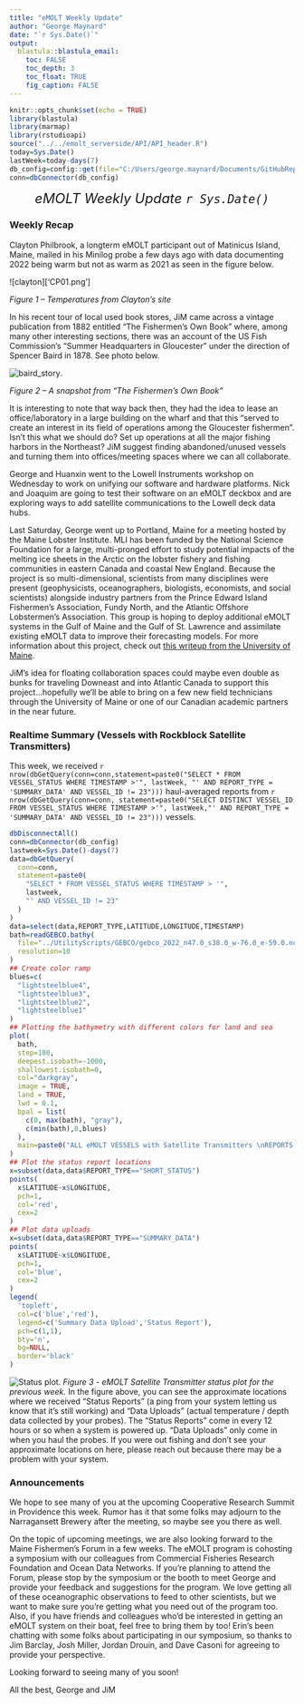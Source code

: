 ```yaml
---
title: "eMOLT Weekly Update"
author: "George Maynard"
date: "`r Sys.Date()`"  
output: 
  blastula::blastula_email:
    toc: FALSE
    toc_depth: 3
    toc_float: TRUE
    fig_caption: FALSE
---
```


```r
knitr::opts_chunk$set(echo = TRUE)
library(blastula)
library(marmap)
library(rstudioapi)
source("../../emolt_serverside/API/API_header.R")
today=Sys.Date()
lastWeek=today-days(7)
db_config=config::get(file="C:/Users/george.maynard/Documents/GitHubRepos/emolt_serverside/API/config.yml")$dev_intranet
conn=dbConnector(db_config)
```

<center> 

<font size="5"> *eMOLT Weekly Update `r Sys.Date()` * </font>

</center>

### Weekly Recap 

Clayton Philbrook, a longterm eMOLT participant out of Matinicus Island, Maine, mailed in his Minilog probe a few days ago with data documenting 2022 being warm but not as warm as 2021 as seen in the figure below.

![clayton]['CP01.png']

*Figure 1 -- Temperatures from Clayton's site*

In his recent tour of local used book stores, JiM came across a vintage publication from 1882 entitled "The Fishermen's Own Book" where, among many other interesting sections, there was an account of the US Fish Commission's "Summer Headquarters in Gloucester" under the direction of Spencer Baird in 1878. See photo below.

![baird_story]('baird_1878.jpg').

*Figure 2 -- A snapshot from "The Fishermen's Own Book"*

It is interesting to note that way back then, they had the idea to lease an office/laboratory in a large building on the wharf and that this "served to create an interest in its field of operations among the Gloucester fishermen". Isn't this what we should do? Set up operations at all the major fishing harbors in the Northeast? JiM suggest finding abandoned/unused vessels and turning them into offices/meeting spaces where we can all collaborate.

George and Huanxin went to the Lowell Instruments workshop on Wednesday to work on unifying our software and hardware platforms. Nick and Joaquim are going to test their software on an eMOLT deckbox and are exploring ways to add satellite communications to the Lowell deck data hubs. 

Last Saturday, George went up to Portland, Maine for a meeting hosted by the Maine Lobster Institute. MLI has been funded by the National Science Foundation for a large, multi-pronged effort to study potential impacts of the melting ice sheets in the Arctic on the lobster fishery and fishing communities in eastern Canada and coastal New England. Because the project is so multi-dimensional, scientists from many disciplines were present (geophysicists, oceanographers, biologists, economists, and social scientists) alongside industry partners from the Prince Edward Island Fishermen's Association, Fundy North, and the Atlantic Offshore Lobstermen's Association. This group is hoping to deploy additional eMOLT systems in the Gulf of Maine and the Gulf of St. Lawrence and assimilate existing eMOLT data to improve their forecasting models. For more information about this project, check out [this writeup from the University of Maine](https://umaine.edu/news/blog/2022/12/12/umaine-leads-3-million-study-on-how-warming-arctic-affects-american-lobster-in-new-england-atlantic-canada/). 

JiM's idea for floating collaboration spaces could maybe even double as bunks for traveling Downeast and into Atlantic Canada to support this project...hopefully we'll be able to bring on a few new field technicians through the University of Maine or one of our Canadian academic partners in the near future. 

### Realtime Summary (Vessels with Rockblock Satellite Transmitters)

This week, we received `r nrow(dbGetQuery(conn=conn,statement=paste0("SELECT * FROM VESSEL_STATUS WHERE TIMESTAMP >'", lastWeek, "' AND REPORT_TYPE = 'SUMMARY_DATA' AND VESSEL_ID != 23")))` haul-averaged reports from `r nrow(dbGetQuery(conn=conn, statement=paste0("SELECT DISTINCT VESSEL_ID FROM VESSEL_STATUS WHERE TIMESTAMP >'", lastWeek,"' AND REPORT_TYPE = 'SUMMARY_DATA' AND VESSEL_ID != 23")))` vessels. 

```r
dbDisconnectAll()
conn=dbConnector(db_config)
lastweek=Sys.Date()-days(7)
data=dbGetQuery(
  conn=conn,
  statement=paste0(
    "SELECT * FROM VESSEL_STATUS WHERE TIMESTAMP > '",
    lastweek,
    "' AND VESSEL_ID != 23"
  )
)
data=select(data,REPORT_TYPE,LATITUDE,LONGITUDE,TIMESTAMP)
bath=readGEBCO.bathy(
  file="../UtilityScripts/GEBCO/gebco_2022_n47.0_s38.0_w-76.0_e-59.0.nc",
  resolution=10
)
## Create color ramp
blues=c(
  "lightsteelblue4", 
  "lightsteelblue3",
  "lightsteelblue2", 
  "lightsteelblue1"
)
## Plotting the bathymetry with different colors for land and sea
plot(
  bath,
  step=100,
  deepest.isobath=-1000,
  shallowest.isobath=0,
  col="darkgray",
  image = TRUE, 
  land = TRUE, 
  lwd = 0.1,
  bpal = list(
    c(0, max(bath), "gray"),
    c(min(bath),0,blues)
  ),
  main=paste0("ALL eMOLT VESSELS with Satellite Transmitters \nREPORTS FROM: ",lastweek," to ",Sys.Date())
)
## Plot the status report locations
x=subset(data,data$REPORT_TYPE=="SHORT_STATUS")
points(
  x$LATITUDE~x$LONGITUDE,
  pch=1,
  col='red',
  cex=2
)
## Plot data uploads
x=subset(data,data$REPORT_TYPE=="SUMMARY_DATA")
points(
  x$LATITUDE~x$LONGITUDE,
  pch=1,
  col='blue',
  cex=2
)
legend(
  'topleft',
  col=c('blue','red'),
  legend=c('Summary Data Upload','Status Report'),
  pch=c(1,1),
  bty='n',
  bg=NULL,
  border='black'
)
```

![Status plot.](`r knitr::fig_chunk('statusPlot', 'png')`)
*Figure 3 - eMOLT Satellite Transmitter status plot for the previous week.*
In the figure above, you can see the approximate locations where we received "Status Reports" (a ping from your system letting us know that it's still working) and "Data Uploads" (actual temperature / depth data collected by your probes). The "Status Reports" come in every 12 hours or so when a system is powered up. "Data Uploads" only come in when you haul the probes. If you were out fishing and don't see your approximate locations on here, please reach out because there may be a problem with your system.

### Announcements

We hope to see many of you at the upcoming Cooperative Research Summit in Providence this week. Rumor has it that some folks may adjourn to the Narragansett Brewery after the meeting, so maybe see you there as well. 

On the topic of upcoming meetings, we are also looking forward to the Maine Fishermen's Forum in a few weeks. The eMOLT program is cohosting a symposium with our colleagues from Commercial Fisheries Research Foundation and Ocean Data Networks. If you're planning to attend the Forum, please stop by the symposium or the booth to meet George and provide your feedback and suggestions for the program. We love getting all of these oceanographic observations to feed to other scientists, but we want to make sure you're getting what you need out of the program too. Also, if you have friends and colleagues who'd be interested in getting an eMOLT system on their boat, feel free to bring them by too! Erin's been chatting with some folks about participating in our symposium, so thanks to Jim Barclay, Josh Miller, Jordan Drouin, and Dave Casoni for agreeing to provide your perspective. 

Looking forward to seeing many of you soon!

All the best,
George and JiM
